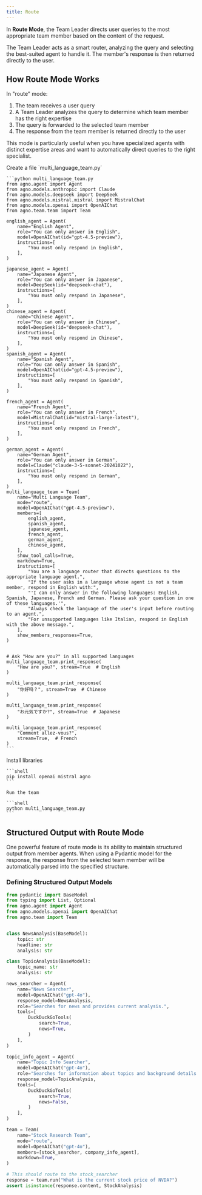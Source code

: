 ```yaml
---
title: Route
---
```


In **Route Mode**, the Team Leader directs user queries to the most appropriate team member based on the content of the request.

The Team Leader acts as a smart router, analyzing the query and selecting the best-suited agent to handle it. The member's response is then returned directly to the user.

## How Route Mode Works

In "route" mode:

1. The team receives a user query
2. A Team Leader analyzes the query to determine which team member has the right expertise
3. The query is forwarded to the selected team member
4. The response from the team member is returned directly to the user

This mode is particularly useful when you have specialized agents with distinct expertise areas and want to automatically direct queries to the right specialist.

<Steps>
  <Step title="Create Multi Language Team">
    Create a file `multi_language_team.py`

    ```python multi_language_team.py
    from agno.agent import Agent
    from agno.models.anthropic import Claude
    from agno.models.deepseek import DeepSeek
    from agno.models.mistral.mistral import MistralChat
    from agno.models.openai import OpenAIChat
    from agno.team.team import Team

    english_agent = Agent(
        name="English Agent",
        role="You can only answer in English",
        model=OpenAIChat(id="gpt-4.5-preview"),
        instructions=[
            "You must only respond in English",
        ],
    )

    japanese_agent = Agent(
        name="Japanese Agent",
        role="You can only answer in Japanese",
        model=DeepSeek(id="deepseek-chat"),
        instructions=[
            "You must only respond in Japanese",
        ],
    )
    chinese_agent = Agent(
        name="Chinese Agent",
        role="You can only answer in Chinese",
        model=DeepSeek(id="deepseek-chat"),
        instructions=[
            "You must only respond in Chinese",
        ],
    )
    spanish_agent = Agent(
        name="Spanish Agent",
        role="You can only answer in Spanish",
        model=OpenAIChat(id="gpt-4.5-preview"),
        instructions=[
            "You must only respond in Spanish",
        ],
    )

    french_agent = Agent(
        name="French Agent",
        role="You can only answer in French",
        model=MistralChat(id="mistral-large-latest"),
        instructions=[
            "You must only respond in French",
        ],
    )

    german_agent = Agent(
        name="German Agent",
        role="You can only answer in German",
        model=Claude("claude-3-5-sonnet-20241022"),
        instructions=[
            "You must only respond in German",
        ],
    )
    multi_language_team = Team(
        name="Multi Language Team",
        mode="route",
        model=OpenAIChat("gpt-4.5-preview"),
        members=[
            english_agent,
            spanish_agent,
            japanese_agent,
            french_agent,
            german_agent,
            chinese_agent,
        ],
        show_tool_calls=True,
        markdown=True,
        instructions=[
            "You are a language router that directs questions to the appropriate language agent.",
            "If the user asks in a language whose agent is not a team member, respond in English with:",
            "'I can only answer in the following languages: English, Spanish, Japanese, French and German. Please ask your question in one of these languages.'",
            "Always check the language of the user's input before routing to an agent.",
            "For unsupported languages like Italian, respond in English with the above message.",
        ],
        show_members_responses=True,
    )


    # Ask "How are you?" in all supported languages
    multi_language_team.print_response(
        "How are you?", stream=True  # English
    )

    multi_language_team.print_response(
        "你好吗？", stream=True  # Chinese
    )

    multi_language_team.print_response(
        "お元気ですか?", stream=True  # Japanese
    )

    multi_language_team.print_response(
        "Comment allez-vous?",
        stream=True,  # French
    )
    ```

  </Step>
  <Step title="Run the team">
    Install libraries

    ```shell
    pip install openai mistral agno
    ```

    Run the team

    ```shell
    python multi_language_team.py
    ```

  </Step>
</Steps>

## Structured Output with Route Mode

One powerful feature of route mode is its ability to maintain structured output from member agents.
When using a Pydantic model for the response, the response from the selected team member will be automatically parsed into the specified structure.

### Defining Structured Output Models

```python
from pydantic import BaseModel
from typing import List, Optional
from agno.agent import Agent
from agno.models.openai import OpenAIChat
from agno.team import Team


class NewsAnalysis(BaseModel):
    topic: str
    headline: str
    analysis: str

class TopicAnalysis(BaseModel):
    topic_name: str
    analysis: str

news_searcher = Agent(
    name="News Searcher",
    model=OpenAIChat("gpt-4o"),
    response_model=NewsAnalysis,
    role="Searches for news and provides current analysis.",
    tools=[
        DuckDuckGoTools(
            search=True,
            news=True,
        )
    ],
)

topic_info_agent = Agent(
    name="Topic Info Searcher",
    model=OpenAIChat("gpt-4o"),
    role="Searches for information about topics and background details.",
    response_model=TopicAnalysis,
    tools=[
        DuckDuckGoTools(
            search=True,
            news=False,
        )
    ],
)

team = Team(
    name="Stock Research Team",
    mode="route",
    model=OpenAIChat("gpt-4o"),
    members=[stock_searcher, company_info_agent],
    markdown=True,
)

# This should route to the stock_searcher
response = team.run("What is the current stock price of NVDA?")
assert isinstance(response.content, StockAnalysis)
```
